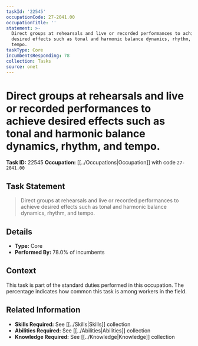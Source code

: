 ```yaml
---
taskId: '22545'
occupationCode: 27-2041.00
occupationTitle: ''
statement: >-
  Direct groups at rehearsals and live or recorded performances to achieve
  desired effects such as tonal and harmonic balance dynamics, rhythm, and
  tempo.
taskType: Core
incumbentsResponding: 78
collection: Tasks
source: onet
---
```

# Direct groups at rehearsals and live or recorded performances to achieve desired effects such as tonal and harmonic balance dynamics, rhythm, and tempo.

**Task ID:** 22545
**Occupation:** [[../Occupations|Occupation]] with code `27-2041.00`

## Task Statement

> Direct groups at rehearsals and live or recorded performances to achieve desired effects such as tonal and harmonic balance dynamics, rhythm, and tempo.

## Details

- **Type:** Core
- **Performed By:** 78.0% of incumbents

## Context

This task is part of the standard duties performed in this occupation. The percentage indicates how common this task is among workers in the field.

## Related Information

- **Skills Required:** See [[../Skills|Skills]] collection
- **Abilities Required:** See [[../Abilities|Abilities]] collection
- **Knowledge Required:** See [[../Knowledge|Knowledge]] collection

